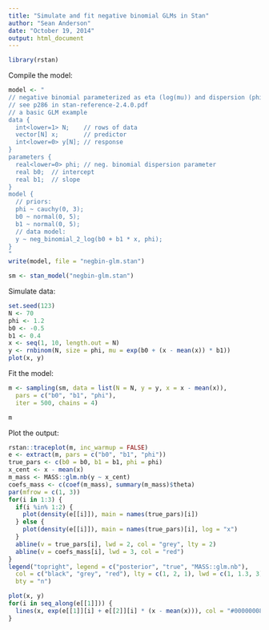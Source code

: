 ```yaml
---
title: "Simulate and fit negative binomial GLMs in Stan"
author: "Sean Anderson"
date: "October 19, 2014"
output: html_document
---
```


```r
library(rstan)
```

Compile the model:

```r
model <- "
// negative binomial parameterized as eta (log(mu)) and dispersion (phi)
// see p286 in stan-reference-2.4.0.pdf
// a basic GLM example
data {
  int<lower=1> N;    // rows of data
  vector[N] x;       // predictor
  int<lower=0> y[N]; // response
}
parameters {
  real<lower=0> phi; // neg. binomial dispersion parameter
  real b0;  // intercept
  real b1;  // slope
}
model {
  // priors:
  phi ~ cauchy(0, 3);
  b0 ~ normal(0, 5);
  b1 ~ normal(0, 5);
  // data model:
  y ~ neg_binomial_2_log(b0 + b1 * x, phi);
}
"
write(model, file = "negbin-glm.stan")
```

```r
sm <- stan_model("negbin-glm.stan")
```

Simulate data: 

```r
set.seed(123)
N <- 70
phi <- 1.2
b0 <- -0.5
b1 <- 0.4
x <- seq(1, 10, length.out = N)
y <- rnbinom(N, size = phi, mu = exp(b0 + (x - mean(x)) * b1))
plot(x, y)
```

Fit the model:

```r
m <- sampling(sm, data = list(N = N, y = y, x = x - mean(x)),
  pars = c("b0", "b1", "phi"),
  iter = 500, chains = 4)
```

```r
m
```

Plot the output:

```r
rstan::traceplot(m, inc_warmup = FALSE)
e <- extract(m, pars = c("b0", "b1", "phi"))
true_pars <- c(b0 = b0, b1 = b1, phi = phi)
x_cent <- x - mean(x)
m_mass <- MASS::glm.nb(y ~ x_cent)
coefs_mass <- c(coef(m_mass), summary(m_mass)$theta)
par(mfrow = c(1, 3))
for(i in 1:3) {
  if(i %in% 1:2) {
    plot(density(e[[i]]), main = names(true_pars)[i])
  } else {
    plot(density(e[[i]]), main = names(true_pars)[i], log = "x")
  }
  abline(v = true_pars[i], lwd = 2, col = "grey", lty = 2)
  abline(v = coefs_mass[i], lwd = 3, col = "red")
}
legend("topright", legend = c("posterior", "true", "MASS::glm.nb"),
  col = c("black", "grey", "red"), lty = c(1, 2, 1), lwd = c(1, 1.3, 3),
  bty = "n")
```

```r
plot(x, y)
for(i in seq_along(e[[1]])) {
  lines(x, exp(e[[1]][i] + e[[2]][i] * (x - mean(x))), col = "#00000008")
}
```
